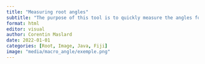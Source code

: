 ```yaml
---
title: "Measuring root angles"
subtitle: "The purpose of this tool is to quickly measure the angles formed by the roots for each branch"
format: html
editor: visual
author: Corentin Maslard
date: 2022-01-01
categories: [Root, Image, Java, Fiji]
image: "media/macro_angle/exemple.png"
---
```

